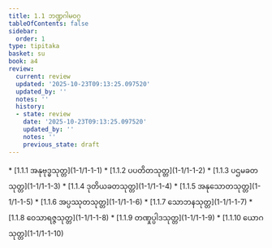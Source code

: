 ```yaml
---
title: 1.1 ဘဏ္ဍဂါမဝဂ္ဂ
tableOfContents: false
sidebar:
  order: 1
type: tipitaka
basket: su
book: a4
review:
  current: review
  updated: '2025-10-23T09:13:25.097520'
  updated_by: ''
  notes: ''
  history:
  - state: review
    date: '2025-10-23T09:13:25.097520'
    updated_by: ''
    notes: ''
    previous_state: draft
---
```



<ReviewStatus review={frontmatter.review} showDetails={true} />

<HypothesisAnnotation frontmatter={frontmatter} />

<DynamicBreadcrumb />



<TableOfContents book="a4" section="1.1">
* [1.1.1 အနုဗုဒ္ဓသုတ္တ](1-1/1-1-1)
* [1.1.2 ပပတိတသုတ္တ](1-1/1-1-2)
* [1.1.3 ပဌမခတသုတ္တ](1-1/1-1-3)
* [1.1.4 ဒုတိယခတသုတ္တ](1-1/1-1-4)
* [1.1.5 အနုသောတသုတ္တ](1-1/1-1-5)
* [1.1.6 အပ္ပဿုတသုတ္တ](1-1/1-1-6)
* [1.1.7 သောဘနသုတ္တ](1-1/1-1-7)
* [1.1.8 ဝေသာရဇ္ဇသုတ္တ](1-1/1-1-8)
* [1.1.9 တဏှုပ္ပါဒသုတ္တ](1-1/1-1-9)
* [1.1.10 ယောဂသုတ္တ](1-1/1-1-10)
</TableOfContents>